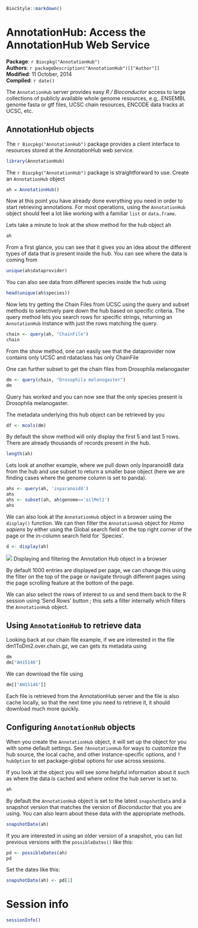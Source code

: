 <!--
% \VignetteIndexEntry{AnnotationHub: Access the AnnotationHub Web Service}
% \VignetteDepends{AnnotationHub}
% \VignetteEngine{knitr::knitr}
-->

```r
BiocStyle::markdown()
```

# AnnotationHub: Access the AnnotationHub Web Service

**Package**: `r Biocpkg("AnnotationHub")`<br />
**Authors**: `r packageDescription("AnnotationHub")[["Author"]] `<br />
**Modified**: 11 October, 2014<br />
**Compiled**: `r date()`

The `AnnotationHub` server provides easy _R / Bioconductor_ access to
large collections of publicly available whole genome resources,
e.g,. ENSEMBL genome fasta or gtf files, UCSC chain resources, ENCODE
data tracks at UCSC, etc.

## AnnotationHub objects

The `r Biocpkg("AnnotationHub")` package provides a client interface
to resources stored at the AnnotationHub web service.

```r
library(AnnotationHub)
```

The `r Biocpkg("AnnotationHub")` package is straightforward to use.
Create an `AnnotationHub` object

```r
ah = AnnotationHub()
```

Now at this point you have already done everything you need in order
to start retrieving annotations.  For most operations, using the
`AnnotationHub` object should feel a lot like working with a familiar
`list` or `data.frame`. 

Lets take a minute to look at the show method for the hub object ah 

```r
ah
```

From a first glance, you can see that it gives you an idea about the
different types of data that is present inside the hub. You can see 
where the data is coming from 

```r
unique(ah$dataprovider)
```

You can also see data from different species inside the hub using 

```r
head(unique(ah$species))
```
Now lets try getting the Chain Files from UCSC using the query and subset
 methods to selectively pare down the hub based on specific criteria. 
The query method lets you search rows for
specific strings, returning an `AnnotationHub` instance with just the
rows matching the query.

```r
chain <- query(ah, "ChainFile")
chain
```
From the show method, one can easily see that the dataprovider now contains
only UCSC and rdataclass has only ChainFile

One can further subset to get the chain files from Drosophila melanogaster

```r
dm <- query(chain, "Drosophila melanogaster")
dm
```
Query has worked and you can now see that the only species present is 
Drosophila melanogaster. 
 
The metadata underlying this hub object can be retrieved by you 

```r
df <- mcols(dm)
```

By default the show method will only display the first 5 and last 5  rows.
There are already thousands of records present in the hub.

```r
length(ah)
```
Lets look at another example, where we pull down only Inparanoid8 data 
from the hub and use  subset to return a smaller base object (here we
 are finding cases where the genome column is set to panda).

```r
ahs <- query(ah, 'inparanoid8')
ahs
ahs <- subset(ah, ah$genome=='ailMel1')
ahs
```

We can also look at the `AnnotationHub` object in a browser using the
`display()` function. We can then filter the `AnnotationHub` object
for _Homo sapiens_ by either using the Global search field on the top
right corner of the page or the in-column search field for `Species'.

```r
d <- display(ah)
```

![](display.png)
Displaying and filtering the Annotation Hub object in a browser

By default 1000 entries are displayed per page, we can change this using
the filter on the top of the page or navigate through different pages
using the page scrolling feature at the bottom of the page.

We can also select the rows of interest to us and send them back to
the R session using 'Send Rows' button ; this sets a filter internally
which filters the `AnnotationHub` object.

## Using `AnnotationHub` to retrieve data

Looking back at our chain file example, if we are interested in the file 
dm1ToDm2.over.chain.gz, we can gets its metadata using

```r
dm
dm["AH15146"]
```
We can download the file using

```r
dm[["AH15146"]]
```
Each file is retrieved from the AnnotationHub server and the file is
also cache locally, so that the next time you need to retrieve it,
it should download much more quickly.

## Configuring `AnnotationHub` objects

When you create the `AnnotationHub` object, it will set up the object
for you with some default settings.  See `?AnnotationHub` for ways to
customize the hub source, the local cache, and other instance-specific
options, and `?hubOption` to set package-global options for use across
sessions. 

If you look at the object you will see some helpful information about
it such as where the data is cached and where online the hub server is
set to.

```r
ah
```

By default the `AnnotationHub` object is set to the latest
`snapshotData` and a snapshot version that matches the version of
_Bioconductor_ that you are using. You can also learn about these data
with the appropriate methods.

```r
snapshotDate(ah)
```

If you are interested in using an older version of a snapshot, you can
list previous versions with the `possibleDates()` like this:

```r
pd <- possibleDates(ah)
pd
```

Set the dates like this:

```r
snapshotDate(ah) <- pd[1]
```

# Session info

```r
sessionInfo()
```
